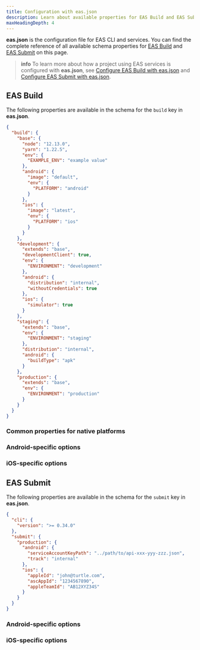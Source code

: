 ```yaml
---
title: Configuration with eas.json
description: Learn about available properties for EAS Build and EAS Submit to configure and override their default behavior from within your project.
maxHeadingDepth: 4
---
```



**eas.json** is the configuration file for EAS CLI and services. You can find the complete reference of all available schema properties for [EAS Build](/build/introduction) and [EAS Submit](/submit/introduction) on this page.

> **info** To learn more about how a project using EAS services is configured with **eas.json**, see [Configure EAS Build with eas.json](/build/eas-json/) and [Configure EAS Submit with eas.json](/submit/eas-json/).

## EAS Build

The following properties are available in the schema for the `build` key in **eas.json**.

<Collapsible summary="Example schema of multiple build profiles">

```json eas.json
{
  "build": {
    "base": {
      "node": "12.13.0",
      "yarn": "1.22.5",
      "env": {
        "EXAMPLE_ENV": "example value"
      },
      "android": {
        "image": "default",
        "env": {
          "PLATFORM": "android"
        }
      },
      "ios": {
        "image": "latest",
        "env": {
          "PLATFORM": "ios"
        }
      }
    },
    "development": {
      "extends": "base",
      "developmentClient": true,
      "env": {
        "ENVIRONMENT": "development"
      },
      "android": {
        "distribution": "internal",
        "withoutCredentials": true
      },
      "ios": {
        "simulator": true
      }
    },
    "staging": {
      "extends": "base",
      "env": {
        "ENVIRONMENT": "staging"
      },
      "distribution": "internal",
      "android": {
        "buildType": "apk"
      }
    },
    "production": {
      "extends": "base",
      "env": {
        "ENVIRONMENT": "production"
      }
    }
  }
}
```

</Collapsible>

### Common properties for native platforms

<EasJsonPropertiesTable schema={commonSchema} />

### Android-specific options

<EasJsonPropertiesTable schema={androidSchema} />

### iOS-specific options

<EasJsonPropertiesTable schema={iosSchema} />

## EAS Submit

The following properties are available in the schema for the `submit` key in **eas.json**.

<Collapsible summary="Example schema of with production profile">

```json eas.json
{
  "cli": {
    "version": ">= 0.34.0"
  },
  "submit": {
    "production": {
      "android": {
        "serviceAccountKeyPath": "../path/to/api-xxx-yyy-zzz.json",
        "track": "internal"
      },
      "ios": {
        "appleId": "john@turtle.com",
        "ascAppId": "1234567890",
        "appleTeamId": "AB12XYZ34S"
      }
    }
  }
}
```

</Collapsible>

### Android-specific options

<EasJsonPropertiesTable schema={submitAndroidSchema} />

### iOS-specific options

<EasJsonPropertiesTable schema={submitIosSchema} />
